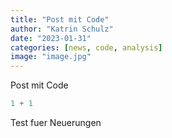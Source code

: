 ```yaml
---
title: "Post mit Code"
author: "Katrin Schulz"
date: "2023-01-31"
categories: [news, code, analysis]
image: "image.jpg"
---
```


Post mit Code

```r
1 + 1
```

Test fuer Neuerungen